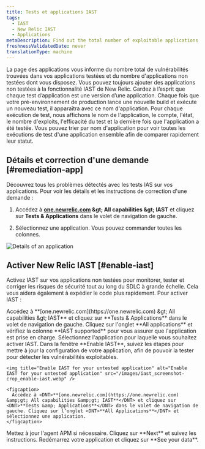 ```yaml
---
title: Tests et applications IAST
tags:
  - IAST
  - New Relic IAST
  - Applications
metaDescription: Find out the total number of exploitable applications and safe applications you have.
freshnessValidatedDate: never
translationType: machine
---
```


La page des applications vous informe du nombre total de vulnérabilités trouvées dans vos applications testées et du nombre d&apos;applications non testées dont vous disposez. Vous pouvez toujours ajouter des applications non testées à la fonctionnalité IAST de New Relic. Gardez à l’esprit que chaque test d’application est une version d’une application. Chaque fois que votre pré-environnement de production lance une nouvelle build et exécute un nouveau test, il apparaîtra avec ce nom d&apos;application. Pour chaque exécution de test, nous affichons le nom de l&apos;application, le compte, l&apos;état, le nombre d&apos;exploits, l&apos;efficacité du test et la dernière fois que l&apos;application a été testée. Vous pouvez trier par nom d&apos;application pour voir toutes les exécutions de test d&apos;une application ensemble afin de comparer rapidement leur statut.

## Détails et correction d&apos;une demande [#remediation-app]

Découvrez tous les problèmes détectés avec les tests IAS sur vos applications. Pour voir les détails et les instructions de correction d&apos;une demande :

1. Accédez à <DNT>**[one.newrelic.com](https://one.newrelic.com) &amp;gt; All capabilities &amp;gt; IAST**</DNT> et cliquez sur <DNT>**Tests &amp; Applications**</DNT> dans le volet de navigation de gauche.

2. Sélectionnez une application. Vous pouvez commander toutes les colonnes.

<img title="Details of an application" alt="Details of an application" src="/images/iast_screenshot-crop_coverage-summary.webp" />

## Activer New Relic IAST [#enable-iast]

Activez IAST sur vos applications non testées pour monitorer, tester et corriger les risques de sécurité tout au long du SDLC à grande échelle. Cela vous aidera également à expédier le code plus rapidement. Pour activer IAST :

<Steps>
  <Step>
    Accédez à <DNT>**[one.newrelic.com](https://one.newrelic.com) &amp;gt; All capabilities &amp;gt; IAST**</DNT> et cliquez sur <DNT>**Tests &amp; Applications**</DNT> dans le volet de navigation de gauche.
  </Step>

  <Step>
    Cliquez sur l&apos;onglet <DNT>**All applications**</DNT> et vérifiez la colonne <DNT>**IAST supported**</DNT> pour vous assurer que l&apos;application est prise en charge. Sélectionnez l&apos;application pour laquelle vous souhaitez activer IAST.
  </Step>

  <Step>
    Dans la fenêtre <DNT>**Enable IAST**</DNT>, suivez les étapes pour mettre à jour la configuration de votre application, afin de pouvoir la tester pour détecter les vulnérabilités exploitables.

    <img title="Enable IAST for your untested application" alt="Enable IAST for your untested application" src="/images/iast_screenshot-crop_enable-iast.webp" />

    <figcaption>
      Accédez à <DNT>**[one.newrelic.com](https://one.newrelic.com) &amp;gt; All capabilities &amp;gt; IAST**</DNT> et cliquez sur <DNT>**Tests &amp; Applications**</DNT> dans le volet de navigation de gauche. Cliquez sur l’onglet <DNT>**All Applications**</DNT> et sélectionnez une application.
    </figcaption>
  </Step>

  <Step>
    Mettez à jour l&apos;agent APM si nécessaire.
  </Step>

  <Step>
    Cliquez sur <DNT>**Next**</DNT> et suivez les instructions.
  </Step>

  <Step>
    Redémarrez votre application et cliquez sur <DNT>**See your data**</DNT>.
  </Step>
</Steps>